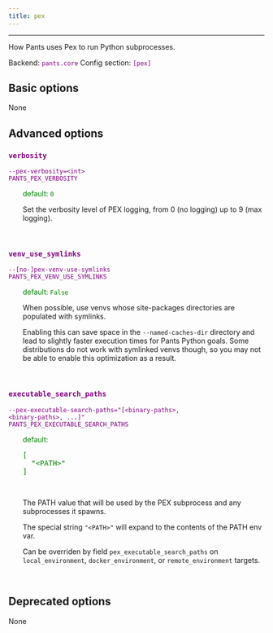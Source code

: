 ```yaml
---
title: pex
---
```


---

How Pants uses Pex to run Python subprocesses.

Backend: <span style="color: purple"><code>pants.core</code></span>
Config section: <span style="color: purple"><code>[pex]</code></span>

## Basic options

None

## Advanced options

<div style="color: purple">

### `verbosity`

  <code>--pex-verbosity=&lt;int&gt;</code><br>
  <code>PANTS_PEX_VERBOSITY</code><br>
</div>
<div style="padding-left: 2em;">
<span style="color: green">default: <code>0</code></span>

<br>

Set the verbosity level of PEX logging, from 0 (no logging) up to 9 (max logging).

</div>
<br>

<div style="color: purple">

### `venv_use_symlinks`

  <code>--[no-]pex-venv-use-symlinks</code><br>
  <code>PANTS_PEX_VENV_USE_SYMLINKS</code><br>
</div>
<div style="padding-left: 2em;">
<span style="color: green">default: <code>False</code></span>

<br>

When possible, use venvs whose site-packages directories are populated with symlinks.

Enabling this can save space in the `--named-caches-dir` directory and lead to slightly faster execution times for Pants Python goals. Some distributions do not work with symlinked venvs though, so you may not be able to enable this optimization as a result.

</div>
<br>

<div style="color: purple">

### `executable_search_paths`

  <code>--pex-executable-search-paths=&quot;[&lt;binary-paths&gt;, &lt;binary-paths&gt;, ...]&quot;</code><br>
  <code>PANTS_PEX_EXECUTABLE_SEARCH_PATHS</code><br>
</div>
<div style="padding-left: 2em;">
<span style="color: green">default: <pre>[
  "&lt;PATH&gt;"
]</pre></span>

<br>

The PATH value that will be used by the PEX subprocess and any subprocesses it spawns.

The special string `"<PATH>"` will expand to the contents of the PATH env var.

Can be overriden by field `pex_executable_search_paths` on `local_environment`, `docker_environment`, or `remote_environment` targets.

</div>
<br>

## Deprecated options

None

